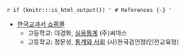`r if (knitr:::is_html_output()) '
# References {-}
'`

- [한국교과서 쇼핑몰](https://www.ktbookmall.com/)
    - 고등학교: 이경화, [실용통계](https://www.ktbookmall.com/user/shop/01_normal/list.do?cat=13&code=76214) (주)씨마스
    - 고등학교: 정문성, [통계와 사회](https://www.ktbookmall.com/user/shop/01_normal/list.do?cat=13&code=17477) (사)한국검인정(인천교육청)

    
